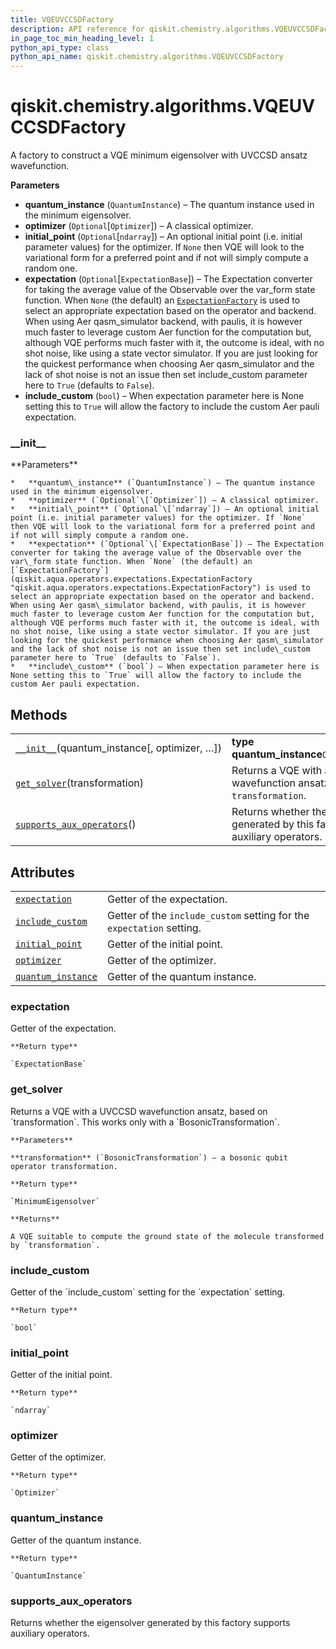 ```yaml
---
title: VQEUVCCSDFactory
description: API reference for qiskit.chemistry.algorithms.VQEUVCCSDFactory
in_page_toc_min_heading_level: 1
python_api_type: class
python_api_name: qiskit.chemistry.algorithms.VQEUVCCSDFactory
---
```


<span id="qiskit-chemistry-algorithms-vqeuvccsdfactory" />

# qiskit.chemistry.algorithms.VQEUVCCSDFactory

<Class id="qiskit.chemistry.algorithms.VQEUVCCSDFactory" isDedicatedPage={true} github="https://github.com/qiskit-community/qiskit-aqua/tree/stable/0.8/qiskit/chemistry/algorithms/ground_state_solvers/minimum_eigensolver_factories/vqe_uvccsd_factory.py" signature="VQEUVCCSDFactory(quantum_instance, optimizer=None, initial_point=None, expectation=None, include_custom=False)" modifiers="class">
  A factory to construct a VQE minimum eigensolver with UVCCSD ansatz wavefunction.

  **Parameters**

  *   **quantum\_instance** (`QuantumInstance`) – The quantum instance used in the minimum eigensolver.
  *   **optimizer** (`Optional`\[`Optimizer`]) – A classical optimizer.
  *   **initial\_point** (`Optional`\[`ndarray`]) – An optional initial point (i.e. initial parameter values) for the optimizer. If `None` then VQE will look to the variational form for a preferred point and if not will simply compute a random one.
  *   **expectation** (`Optional`\[`ExpectationBase`]) – The Expectation converter for taking the average value of the Observable over the var\_form state function. When `None` (the default) an [`ExpectationFactory`](qiskit.aqua.operators.expectations.ExpectationFactory "qiskit.aqua.operators.expectations.ExpectationFactory") is used to select an appropriate expectation based on the operator and backend. When using Aer qasm\_simulator backend, with paulis, it is however much faster to leverage custom Aer function for the computation but, although VQE performs much faster with it, the outcome is ideal, with no shot noise, like using a state vector simulator. If you are just looking for the quickest performance when choosing Aer qasm\_simulator and the lack of shot noise is not an issue then set include\_custom parameter here to `True` (defaults to `False`).
  *   **include\_custom** (`bool`) – When expectation parameter here is None setting this to `True` will allow the factory to include the custom Aer pauli expectation.

  ### \_\_init\_\_

  <Function id="qiskit.chemistry.algorithms.VQEUVCCSDFactory.__init__" signature="__init__(quantum_instance, optimizer=None, initial_point=None, expectation=None, include_custom=False)">
    **Parameters**

    *   **quantum\_instance** (`QuantumInstance`) – The quantum instance used in the minimum eigensolver.
    *   **optimizer** (`Optional`\[`Optimizer`]) – A classical optimizer.
    *   **initial\_point** (`Optional`\[`ndarray`]) – An optional initial point (i.e. initial parameter values) for the optimizer. If `None` then VQE will look to the variational form for a preferred point and if not will simply compute a random one.
    *   **expectation** (`Optional`\[`ExpectationBase`]) – The Expectation converter for taking the average value of the Observable over the var\_form state function. When `None` (the default) an [`ExpectationFactory`](qiskit.aqua.operators.expectations.ExpectationFactory "qiskit.aqua.operators.expectations.ExpectationFactory") is used to select an appropriate expectation based on the operator and backend. When using Aer qasm\_simulator backend, with paulis, it is however much faster to leverage custom Aer function for the computation but, although VQE performs much faster with it, the outcome is ideal, with no shot noise, like using a state vector simulator. If you are just looking for the quickest performance when choosing Aer qasm\_simulator and the lack of shot noise is not an issue then set include\_custom parameter here to `True` (defaults to `False`).
    *   **include\_custom** (`bool`) – When expectation parameter here is None setting this to `True` will allow the factory to include the custom Aer pauli expectation.
  </Function>

  ## Methods

  |                                                                                                                                                                          |                                                                                         |
  | ------------------------------------------------------------------------------------------------------------------------------------------------------------------------ | --------------------------------------------------------------------------------------- |
  | [`__init__`](#qiskit.chemistry.algorithms.VQEUVCCSDFactory.__init__ "qiskit.chemistry.algorithms.VQEUVCCSDFactory.__init__")(quantum\_instance\[, optimizer, …])         | **type quantum\_instance**`QuantumInstance`                                             |
  | [`get_solver`](#qiskit.chemistry.algorithms.VQEUVCCSDFactory.get_solver "qiskit.chemistry.algorithms.VQEUVCCSDFactory.get_solver")(transformation)                       | Returns a VQE with a UVCCSD wavefunction ansatz, based on `transformation`.             |
  | [`supports_aux_operators`](#qiskit.chemistry.algorithms.VQEUVCCSDFactory.supports_aux_operators "qiskit.chemistry.algorithms.VQEUVCCSDFactory.supports_aux_operators")() | Returns whether the eigensolver generated by this factory supports auxiliary operators. |

  ## Attributes

  |                                                                                                                                                      |                                                                       |
  | ---------------------------------------------------------------------------------------------------------------------------------------------------- | --------------------------------------------------------------------- |
  | [`expectation`](#qiskit.chemistry.algorithms.VQEUVCCSDFactory.expectation "qiskit.chemistry.algorithms.VQEUVCCSDFactory.expectation")                | Getter of the expectation.                                            |
  | [`include_custom`](#qiskit.chemistry.algorithms.VQEUVCCSDFactory.include_custom "qiskit.chemistry.algorithms.VQEUVCCSDFactory.include_custom")       | Getter of the `include_custom` setting for the `expectation` setting. |
  | [`initial_point`](#qiskit.chemistry.algorithms.VQEUVCCSDFactory.initial_point "qiskit.chemistry.algorithms.VQEUVCCSDFactory.initial_point")          | Getter of the initial point.                                          |
  | [`optimizer`](#qiskit.chemistry.algorithms.VQEUVCCSDFactory.optimizer "qiskit.chemistry.algorithms.VQEUVCCSDFactory.optimizer")                      | Getter of the optimizer.                                              |
  | [`quantum_instance`](#qiskit.chemistry.algorithms.VQEUVCCSDFactory.quantum_instance "qiskit.chemistry.algorithms.VQEUVCCSDFactory.quantum_instance") | Getter of the quantum instance.                                       |

  ### expectation

  <Attribute id="qiskit.chemistry.algorithms.VQEUVCCSDFactory.expectation">
    Getter of the expectation.

    **Return type**

    `ExpectationBase`
  </Attribute>

  ### get\_solver

  <Function id="qiskit.chemistry.algorithms.VQEUVCCSDFactory.get_solver" signature="get_solver(transformation)">
    Returns a VQE with a UVCCSD wavefunction ansatz, based on `transformation`. This works only with a `BosonicTransformation`.

    **Parameters**

    **transformation** (`BosonicTransformation`) – a bosonic qubit operator transformation.

    **Return type**

    `MinimumEigensolver`

    **Returns**

    A VQE suitable to compute the ground state of the molecule transformed by `transformation`.
  </Function>

  ### include\_custom

  <Attribute id="qiskit.chemistry.algorithms.VQEUVCCSDFactory.include_custom">
    Getter of the `include_custom` setting for the `expectation` setting.

    **Return type**

    `bool`
  </Attribute>

  ### initial\_point

  <Attribute id="qiskit.chemistry.algorithms.VQEUVCCSDFactory.initial_point">
    Getter of the initial point.

    **Return type**

    `ndarray`
  </Attribute>

  ### optimizer

  <Attribute id="qiskit.chemistry.algorithms.VQEUVCCSDFactory.optimizer">
    Getter of the optimizer.

    **Return type**

    `Optimizer`
  </Attribute>

  ### quantum\_instance

  <Attribute id="qiskit.chemistry.algorithms.VQEUVCCSDFactory.quantum_instance">
    Getter of the quantum instance.

    **Return type**

    `QuantumInstance`
  </Attribute>

  ### supports\_aux\_operators

  <Function id="qiskit.chemistry.algorithms.VQEUVCCSDFactory.supports_aux_operators" signature="supports_aux_operators()">
    Returns whether the eigensolver generated by this factory supports auxiliary operators.
  </Function>
</Class>


